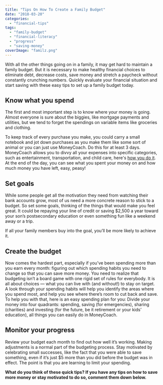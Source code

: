 ```yaml
---
title: "Tips On How To Create a Family Budget"
date: "2018-03-20"
categories: 
  - "financial-tips"
tags: 
  - "family-budget"
  - "financial-literacy"
  - "progress"
  - "saving-money"
coverImage: "familz.png"
---
```


With all the other things going on in a family, it may get hard to maintain a family budget. But it is necessary to make healthy financial choices to eliminate debt, decrease costs, save money and stretch a paycheck without constantly crunching numbers. Quickly evaluate your financial situation and start saving with these easy tips to set up a family budget today.

## Know what you spend

The first and most important step is to know where your money is going. Almost everyone is sure about the biggies, like mortgage payments and utilities, but we tend to forget the spendings on variable items like groceries and clothing.

To keep track of every purchase you make, you could carry a small notebook and jot down purchases as you make them like some sort of animal or you can just use MoneyCoach. Do this for at least 3 days. MoneyCoach allows you to divvy all your expenses into specific categories, such as entertainment, transportation, and child care, here's [how you do it](/guide-how-to-compare-your-daily-weekly-monthly-spending-habits/). At the end of the day, you can see what you spent your money on and how much money you have left, easy, peasy!

## Set goals

While some people get all the motivation they need from watching their bank accounts grow, most of us need a more concrete reason to stick to a budget. So set some goals, thinking of the things that would make you feel great. It could be repaying your line of credit or saving $2,500 a year toward your son’s postsecondary education or even something fun like a weekend away or a trip.

If all your family members buy into the goal, you’ll be more likely to achieve it.

## Create the budget

Now comes the hardest part, especially if you’ve been spending more than you earn every month: figuring out which spending habits you need to change so that you can save more money. You need to realize that budgeting isn’t a board game with one rigid set of rules for everybody. It is all about choices — what you can live with (and without!) to stay on target. A look through your spending habits will help you identify the areas where you spend most, and help you see where there’s room to cut back and save. To help you with that, here is an easy spending plan for you: Divide your money into four quadrants: spending, saving (for emergencies), sharing (charities) and investing (for the future, be it retirement or your kids’ education), all things you can easily do in MoneyCoach.

## Monitor your progress

Review your budget each month to find out how well it’s working. Making adjustments is a normal part of the budgeting process. Stay motivated by celebrating small successes, like the fact that you were able to save something, even if it’s just $5 more than you did before the budget was in effect. The point is that you are learning to limit your spending.

**What do you think of these quick tips? If you have any tips on how to save more money or stay motivated to do so, comment them down below.**
